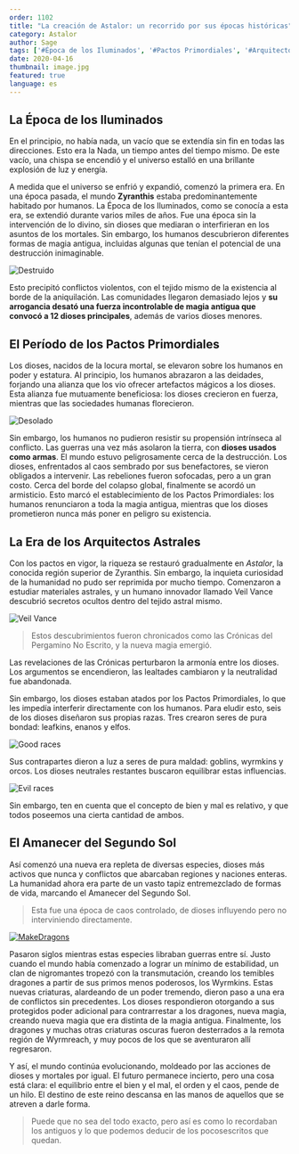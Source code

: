 ```yaml
---
order: 1102
title: "La creación de Astalor: un recorrido por sus épocas históricas"
category: Astalor
author: Sage
tags: ['#Época de los Iluminados', '#Pactos Primordiales', '#Arquitectos Astrales', "#Historia"]
date: 2020-04-16
thumbnail: image.jpg
featured: true
language: es
---
```


## La Época de los Iluminados

En el principio, no había nada, un vacío que se extendía sin fin en todas las direcciones. Esto era la Nada, un tiempo antes del tiempo mismo. De este vacío, una chispa se encendió y el universo estalló en una brillante explosión de luz y energía.

A medida que el universo se enfrió y expandió, comenzó la primera era. En una época pasada, el mundo **Zyranthis** estaba predominantemente habitado por humanos. La Época de los Iluminados, como se conocía a esta era, se extendió durante varios miles de años. Fue una época sin la intervención de lo divino, sin dioses que mediaran o interfirieran en los asuntos de los mortales. Sin embargo, los humanos descubrieron diferentes formas de magia antigua, incluidas algunas que tenían el potencial de una destrucción inimaginable. 

![Destruido](https://i.imgur.com/3ACVFUZ.png?align=left&height=300&width=250)

Esto precipitó conflictos violentos, con el tejido mismo de la existencia al borde de la aniquilación. Las comunidades llegaron demasiado lejos y **su arrogancia desató una fuerza incontrolable de magia antigua que convocó a 12 dioses principales**, además de varios dioses menores.

## El Período de los Pactos Primordiales

Los dioses, nacidos de la locura mortal, se elevaron sobre los humanos en poder y estatura. Al principio, los humanos abrazaron a las deidades, forjando una alianza que los vio ofrecer artefactos mágicos a los dioses. Esta alianza fue mutuamente beneficiosa: los dioses crecieron en fuerza, mientras que las sociedades humanas florecieron. 

![Desolado](https://i.imgur.com/ua1uWII.png)

Sin embargo, los humanos no pudieron resistir su propensión intrínseca al conflicto. Las guerras una vez más asolaron la tierra, con **dioses usados como armas**. El mundo estuvo peligrosamente cerca de la destrucción. Los dioses, enfrentados al caos sembrado por sus benefactores, se vieron obligados a intervenir. Las rebeliones fueron sofocadas, pero a un gran costo. Cerca del borde del colapso global, finalmente se acordó un armisticio. Esto marcó el establecimiento de los Pactos Primordiales: los humanos renunciaron a toda la magia antigua, mientras que los dioses prometieron nunca más poner en peligro su existencia.

## La Era de los Arquitectos Astrales

Con los pactos en vigor, la riqueza se restauró gradualmente en *Astalor*, la conocida región superior de Zyranthis. Sin embargo, la inquieta curiosidad de la humanidad no pudo ser reprimida por mucho tiempo. Comenzaron a estudiar materiales astrales, y un humano innovador llamado Veil Vance descubrió secretos ocultos dentro del tejido astral mismo.

![Veil Vance](https://i.imgur.com/v0etStB.png)

> Estos descubrimientos fueron chronicados como las Crónicas del Pergamino No Escrito, y la nueva magia emergió.

Las revelaciones de las Crónicas perturbaron la armonía entre los dioses. Los argumentos se encendieron, las lealtades cambiaron y la neutralidad fue abandonada. 

Sin embargo, los dioses estaban atados por los Pactos Primordiales, lo que les impedía interferir directamente con los humanos. Para eludir esto, seis de los dioses diseñaron sus propias razas. Tres crearon seres de pura bondad: leafkins, enanos y elfos. 

![Good races](https://i.imgur.com/bd3QjIs.png)

Sus contrapartes dieron a luz a seres de pura maldad: goblins, wyrmkins y orcos. Los dioses neutrales restantes buscaron equilibrar estas influencias.

![Evil races](https://i.imgur.com/6A0b8r2.png)

Sin embargo, ten en cuenta que el concepto de bien y mal es relativo, y que todos poseemos una cierta cantidad de ambos.

## El Amanecer del Segundo Sol

Así comenzó una nueva era repleta de diversas especies, dioses más activos que nunca y conflictos que abarcaban regiones y naciones enteras. La humanidad ahora era parte de un vasto tapiz entremezclado de formas de vida, marcando el Amanecer del Segundo Sol.

> Esta fue una época de caos controlado, de dioses influyendo pero no interviniendo directamente.

[![MakeDragons](https://i.imgur.com/4demPFq.png)](https://i.imgur.com/4demPFq.png)

Pasaron siglos mientras estas especies libraban guerras entre sí. Justo cuando el mundo había comenzado a lograr un mínimo de estabilidad, un clan de nigromantes tropezó con la transmutación, creando los temibles dragones a partir de sus primos menos poderosos, los Wyrmkins. Estas nuevas criaturas, alardeando de un poder tremendo, dieron paso a una era de conflictos sin precedentes. Los dioses respondieron otorgando a sus protegidos poder adicional para contrarrestar a los dragones, nueva magia, creando nueva magia que era distinta de la magia antigua. Finalmente, los dragones y muchas otras criaturas oscuras fueron desterrados a la remota región de Wyrmreach, y muy pocos de los que se aventuraron allí regresaron.

Y así, el mundo continúa evolucionando, moldeado por las acciones de dioses y mortales por igual. El futuro permanece incierto, pero una cosa está clara: el equilibrio entre el bien y el mal, el orden y el caos, pende de un hilo. El destino de este reino descansa en las manos de aquellos que se atreven a darle forma.

> Puede que no sea del todo exacto, pero así es como lo recordaban los antiguos y lo que podemos deducir de los pocosescritos que quedan.